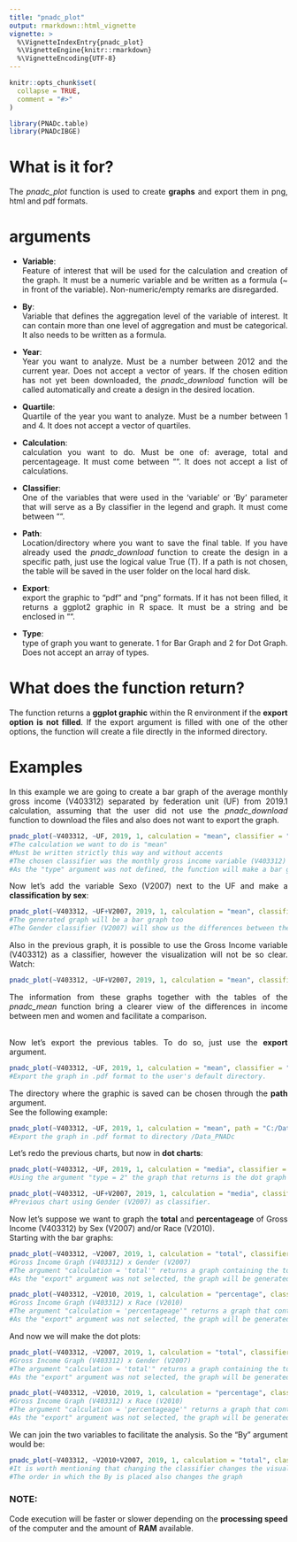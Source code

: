 ```yaml
---
title: "pnadc_plot"
output: rmarkdown::html_vignette
vignette: >
  %\VignetteIndexEntry{pnadc_plot}
  %\VignetteEngine{knitr::rmarkdown}
  %\VignetteEncoding{UTF-8}
---
```


```r
knitr::opts_chunk$set(
  collapse = TRUE,
  comment = "#>"
)
```

```r
library(PNADc.table)
library(PNADcIBGE)
```

# What is it for?
<div style="text-align: justify">
  The _pnadc_plot_ function is used to create **graphs** and export them in png, html and pdf formats.
  
# arguments
<div style="text-align: justify">
* **Variable**:
<br/> Feature of interest that will be used for the calculation and creation of the graph. It must be a numeric variable and be written as a formula (~ in front of the variable). Non-numeric/empty remarks are disregarded.

* **By**:
<br/> Variable that defines the aggregation level of the variable of interest. It can contain more than one level of aggregation and must be categorical. It also needs to be written as a formula.

* **Year**:
<br/> Year you want to analyze. Must be a number between 2012 and the current year. Does not accept a vector of years. If the chosen edition has not yet been downloaded, the _pnadc_download_ function will be called automatically and create a design in the desired location.

* **Quartile**:
<br/> Quartile of the year you want to analyze. Must be a number between 1 and 4. It does not accept a vector of quartiles.

* **Calculation**:
<br/> calculation you want to do. Must be one of: average, total and percentageage. It must come between "". It does not accept a list of calculations.

* **Classifier**:
<br/> One of the variables that were used in the 'variable' or 'By' parameter that will serve as a By classifier in the legend and graph. It must come between "".

* **Path**:
<br/> Location/directory where you want to save the final table. If you have already used the _pnadc_download_ function to create the design in a specific path, just use the logical value True (T). If a path is not chosen, the table will be saved in the user folder on the local hard disk.

* **Export**:
<br/> export the graphic to "pdf" and "png" formats. If it has not been filled, it returns a ggplot2 graphic in R space. It must be a string and be enclosed in "".

* **Type**:
<br/> type of graph you want to generate. 1 for Bar Graph and 2 for Dot Graph. Does not accept an array of types.

# What does the function return?
<div style="text-align: justify">
  The function returns a **ggplot graphic** within the R environment if the **export option is not filled**. If the export argument is filled with one of the other options, the function will create a file directly in the informed directory.
  
# Examples
<div style="text-align: justify">
  In this example we are going to create a bar graph of the average monthly gross income (V403312) separated by federation unit (UF) from 2019.1 calculation, assuming that the user did not use the _pnadc_download_ function to download the files and also does not want to export the graph.
  
```r
pnadc_plot(~V403312, ~UF, 2019, 1, calculation = "mean", classifier = "V403312")
#The calculation we want to do is "mean"
#Must be written strictly this way and without accents
#The chosen classifier was the monthly gross income variable (V403312)
#As the "type" argument was not defined, the function will make a bar graph
```
<div style="text-align: justify">
  Now let's add the variable Sexo (V2007) next to the UF and make a **classification by sex**:

```r
pnadc_plot(~V403312, ~UF+V2007, 2019, 1, calculation = "mean", classifier = "V2007")
#The generated graph will be a bar graph too
#The Gender classifier (V2007) will show us the differences between the gross income of each Gender
```

<div style="text-align: justify">
  Also in the previous graph, it is possible to use the Gross Income variable (V403312) as a classifier, however the visualization will not be so clear. Watch:
  
```r
pnadc_plot(~V403312, ~UF+V2007, 2019, 1, calculation = "mean", classifier = "V403312")
```

<div style="text-align: justify">
  The information from these graphs together with the tables of the _pnadc_mean_ function bring a clearer view of the differences in income between men and women and facilitate a comparison.

<br/> Now let's export the previous tables. To do so, just use the **export** argument.
```r
pnadc_plot(~V403312, ~UF, 2019, 1, calculation = "mean", classifier = "V403312", export = "pdf")
#Export the graph in .pdf format to the user's default directory.
```
<div style="text-align: justify">
  The directory where the graphic is saved can be chosen through the **path** argument.
<br/>See the following example:

```r
pnadc_plot(~V403312, ~UF, 2019, 1, calculation = "mean", path = "C:/Data_PNADc", classifier = "V403312", export = "pdf")
#Export the graph in .pdf format to directory /Data_PNADc
```

<div style="text-align: justify">
  Let's redo the previous charts, but now in **dot charts**:
```r
pnadc_plot(~V403312, ~UF, 2019, 1, calculation = "media", classifier = "V403312", type = 2)
#Using the argument "type = 2" the graph that returns is the dot graph instead of the bar graph.
```

  
```r
pnadc_plot(~V403312, ~UF+V2007, 2019, 1, calculation = "media", classifier = "V2007", type = 2)
#Previous chart using Gender (V2007) as classifier.
```
<div style="text-align: justify">
  Now let's suppose we want to graph the **total** and **percentageage** of Gross Income (V403312) by Sex (V2007) and/or Race (V2010).
<br/> Starting with the bar graphs:

```r
pnadc_plot(~V403312, ~V2007, 2019, 1, calculation = "total", classifier = "V2007")
#Gross Income Graph (V403312) x Gender (V2007)
#The argument "calculation = 'total'" returns a graph containing the totals of the variable Gross Income (V403312)
#As the "export" argument was not selected, the graph will be generated in R environment
```

```r
pnadc_plot(~V403312, ~V2010, 2019, 1, calculation = "percentage", classifier = "V403312")
#Gross Income Graph (V403312) x Race (V2010)
#The argument "calculation = 'percentageage'" returns a graph that contains the percentageages of the variable Gross Income (V403312)
#As the "export" argument was not selected, the graph will be generated in R environment
```
<div style="text-align: justify">
  And now we will make the dot plots:

```r
pnadc_plot(~V403312, ~V2007, 2019, 1, calculation = "total", classifier = "V403312", type = 2)
#Gross Income Graph (V403312) x Gender (V2007)
#The argument "calculation = 'total'" returns a graph containing the totals of the variable Gross Income (V403312)
#As the "export" argument was not selected, the graph will be generated in R environment
```

```r
pnadc_plot(~V403312, ~V2010, 2019, 1, calculation = "percentage", classifier = "V403312", type = 2)
#Gross Income Graph (V403312) x Race (V2010)
#The argument "calculation = 'percentageage'" returns a graph that contains the percentageages of the variable Gross Income (V403312)
#As the "export" argument was not selected, the graph will be generated in R environment
```

<div style="text-align: justify">
  We can join the two variables to facilitate the analysis. So the "By" argument would be:
  
```r
pnadc_plot(~V403312, ~V2010+V2007, 2019, 1, calculation = "total", classifier = "V2007", type = 1)
#It is worth mentioning that changing the classifier changes the visualization of the chart
#The order in which the By is placed also changes the graph
```

### NOTE:
<div style="text-align: justify">
Code execution will be faster or slower depending on the **processing speed** of the computer and the amount of **RAM** available.
